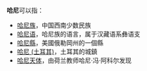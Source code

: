 '''哈尼'''可以指：

*[[哈尼族|哈尼族]]，中国西南少数民族
*[[哈尼语|哈尼语]]，哈尼族的语言，属于汉藏语系彝语支
*[[哈尼縣|哈尼縣]]，美國俄勒岡州的一個縣
*[[哈尼_(土耳其)|哈尼 (土耳其)]]，土耳其的城鎮
*[[哈尼天体|哈尼天体]]，由荷兰教师哈尼·冯·阿科尔发现
{{Disambig|Cat=二字消歧义}}